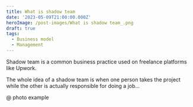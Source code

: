 ```yaml
---
title: What is shadow team
date: '2023-05-09T21:00:00.000Z'
heroImage: /post-images/What is shadow team_.png
draft: true
tags:
  - Business model
  - Management
---
```


Shadow team is a common business practice used on freelance platforms like Upwork.

The whole idea of a shadow team is when one person takes the project while the other is actually responsible for doing a job...

@ photo example
